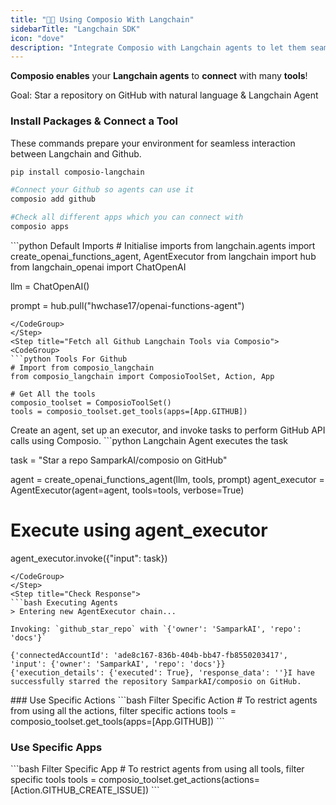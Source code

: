 ```yaml
---
title: "🦜🔗 Using Composio With Langchain"
sidebarTitle: "Langchain SDK"
icon: "dove"
description: "Integrate Composio with Langchain agents to let them seamlessly interact with external apps"
---
```


**Composio enables** your **Langchain agents** to **connect** with many **tools**!

<Tip>Goal: Star a repository on GitHub with natural language & Langchain Agent</Tip>

### Install Packages & Connect a Tool
These commands prepare your environment for seamless interaction between Langchain and Github.
<CodeGroup> 
  ```bash Run Command
  pip install composio-langchain

  #Connect your Github so agents can use it 
  composio add github

  #Check all different apps which you can connect with 
  composio apps
  ```
</CodeGroup>

<Steps>
<Step title="Import Base Packages">
<CodeGroup>
```python Default Imports
# Initialise imports
from langchain.agents import create_openai_functions_agent, AgentExecutor
from langchain import hub
from langchain_openai import ChatOpenAI


llm = ChatOpenAI()

prompt = hub.pull("hwchase17/openai-functions-agent")
```
</CodeGroup>
</Step>
<Step title="Fetch all Github Langchain Tools via Composio">
<CodeGroup>
```python Tools For Github
# Import from composio_langchain
from composio_langchain import ComposioToolSet, Action, App

# Get All the tools 
composio_toolset = ComposioToolSet()
tools = composio_toolset.get_tools(apps=[App.GITHUB])
```
</CodeGroup>
</Step>
<Step title="Execute the Agent">
Create an agent, set up an executor, and invoke tasks to perform GitHub API calls using Composio. 
<CodeGroup>
```python Langchain Agent executes the task

task = "Star a repo SamparkAI/composio on GitHub"

agent = create_openai_functions_agent(llm, tools, prompt)
agent_executor = AgentExecutor(agent=agent, tools=tools, verbose=True)

# Execute using agent_executor
agent_executor.invoke({"input": task})
```
</CodeGroup>
</Step>
<Step title="Check Response">
```bash Executing Agents
> Entering new AgentExecutor chain...

Invoking: `github_star_repo` with `{'owner': 'SamparkAI', 'repo': 'docs'}`

{'connectedAccountId': 'ade8c167-836b-404b-bb47-fb8550203417', 'input': {'owner': 'SamparkAI', 'repo': 'docs'}}
{'execution_details': {'executed': True}, 'response_data': ''}I have successfully starred the repository SamparkAI/composio on GitHub.
```
</Step>
</Steps>
### Use Specific Actions
<CodeGroup>
```bash Filter Specific Action
# To restrict agents from using all the actions, filter specific actions
tools = composio_toolset.get_tools(apps=[App.GITHUB])
```
</CodeGroup>

### Use Specific Apps
<CodeGroup>
```bash Filter Specific App
# To restrict agents from using all tools, filter specific tools
tools = composio_toolset.get_actions(actions=[Action.GITHUB_CREATE_ISSUE])
```
</CodeGroup>